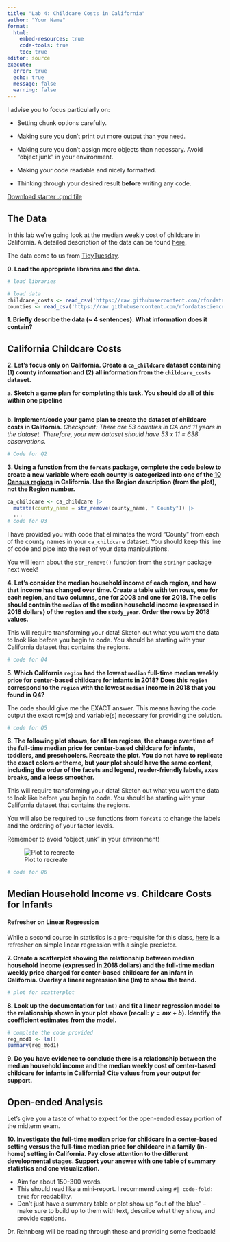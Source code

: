 ```yaml
---
title: "Lab 4: Childcare Costs in California"
author: "Your Name"
format: 
  html:
    embed-resources: true
    code-tools: true
    toc: true
editor: source
execute: 
  error: true
  echo: true
  message: false
  warning: false
---
```


::: {.callout-tip collapse="true"}
I advise you to focus particularly on:

-   Setting chunk options carefully.

-   Making sure you don't print out more output than you need.

-   Making sure you don't assign more objects than necessary. Avoid "object junk" in your environment.

-   Making your code readable and nicely formatted.

-   Thinking through your desired result **before** writing any code.
:::

[Download starter .qmd file](LA4_childcare.qmd)

## The Data

In this lab we're going look at the median weekly cost of childcare in California. A detailed description of the data can be found [here](https://github.com/rfordatascience/tidytuesday/blob/master/data/2023/2023-05-09/readme.md).

The data come to us from [TidyTuesday](https://github.com/rfordatascience/tidytuesday).

**0. Load the appropriate libraries and the data.**

```r
# load libraries
```

```r
# load data
childcare_costs <- read_csv('https://raw.githubusercontent.com/rfordatascience/tidytuesday/master/data/2023/2023-05-09/childcare_costs.csv')
counties <- read_csv('https://raw.githubusercontent.com/rfordatascience/tidytuesday/master/data/2023/2023-05-09/counties.csv')
```

**1. Briefly describe the data (~ 4 sentences). What information does it contain?**




## California Childcare Costs

**2. Let's focus only on California. Create a `ca_childcare` dataset containing (1) county information and (2) all information from the `childcare_costs` dataset.**

**a. Sketch a game plan for completing this task. You should do all of this within one pipeline**

![]()

**b. Implement/code your game plan to create the dataset of childcare costs in California.** *Checkpoint: There are 53 counties in CA and 11 years in the dataset. Therefore, your new dataset should have 53 x 11 = 638 observations.*

```r
# Code for Q2
```

**3. Using a function from the `forcats` package, complete the code below to create a new variable where each county is categorized into one of the [10 Census regions](https://census.ca.gov/regions/) in California. Use the Region description (from the plot), not the Region number.** 

```r
ca_childcare <- ca_childcare |> 
  mutate(county_name = str_remove(county_name, " County")) |>
  ...
# code for Q3
```

::: callout-tip

I have provided you with code that eliminates the word "County" from each of the county names in your `ca_childcare` dataset. You should keep this line of code and pipe into the rest of your data manipulations.

You will learn about the `str_remove()` function from the `stringr` package next week!

:::


**4. Let's consider the median household income of each region, and how that income has changed over time. Create a table with ten rows, one for each region, and two columns, one for 2008 and one for 2018. The cells should contain the `median` of the median household income (expressed in 2018 dollars) of the `region` and the `study_year`. Order the rows by 2018 values.**

::: callout-tip

This will require transforming your data! Sketch out what you want the data to look like before you begin to code. You should be starting with your California dataset that contains the regions.

:::

```r
# code for Q4
```


**5. Which California `region` had the lowest `median` full-time median weekly price for center-based childcare for infants in 2018? Does this `region` correspond to the `region` with the lowest `median` income in 2018 that you found in Q4?**

::: callout-warning

The code should give me the EXACT answer. This means having the code output the exact row(s) and variable(s) necessary for providing the solution.

:::

```r
# code for Q5
```

**6. The following plot shows, for all ten regions, the change over time of the full-time median price for center-based childcare for infants, toddlers, and preschoolers. Recreate the plot. You do not have to replicate the exact colors or theme, but your plot should have the same content, including the order of the facets and legend, reader-friendly labels, axes breaks, and a loess smoother.**

::: callout-tip
This will require transforming your data! Sketch out what you want the data to look like before you begin to code. You should be starting with your California dataset that contains the regions.

You will also be required to use functions from `forcats` to change the labels and the ordering of your factor levels.

Remember to avoid "object junk" in your environment!
:::

![Plot to recreate](https://github.com/zoerehnberg/STAT331-S23/blob/main/lab_assignments/lab4/LA4_recreate_plot.png?raw=true)

```r
# code for Q6
```


## Median Household Income vs. Childcare Costs for Infants

::: callout-tip

#### Refresher on Linear Regression

While a second course in statistics is a pre-requisite for this class, [here](https://moderndive.com/10-inference-for-regression.html) is a refresher on simple linear regression with a single predictor.

:::

**7. Create a scatterplot showing the relationship between median household income (expressed in 2018 dollars) and the full-time median weekly price charged for center-based childcare for an infant in California. Overlay a linear regression line (lm) to show the trend.**

```r
# plot for scatterplot
```

**8. Look up the documentation for `lm()` and fit a linear regression model to the relationship shown in your plot above (recall: $y = mx+b$). Identify the coefficient estimates from the model.**

```r
# complete the code provided
reg_mod1 <- lm()
summary(reg_mod1)
```

**9. Do you have evidence to conclude there is a relationship between the median household income and the median weekly cost of center-based childcare for infants in California? Cite values from your output for support.**


## Open-ended Analysis

Let's give you a taste of what to expect for the open-ended essay portion of the midterm exam.

**10. Investigate the full-time median price for childcare in a center-based setting versus the full-time median price for childcare in a family (in-home) setting in California. Pay close attention to the different developmental stages. Support your answer with one table of summary statistics and one visualization.**

::: callout-tip
+ Aim for about 150-300 words.
+ This should read like a mini-report. I recommend using `#| code-fold: true` for readability.
+ Don't just have a summary table or plot show up "out of the blue" -- make sure to build up to them with text, describe what they show, and provide captions.
:::

Dr. Rehnberg will be reading through these and providing some feedback!
